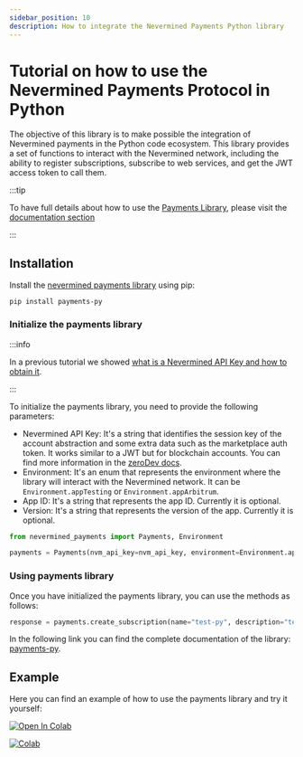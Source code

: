 ```yaml
---
sidebar_position: 10
description: How to integrate the Nevermined Payments Python library
---
```


# Tutorial on how to use the Nevermined Payments Protocol in Python

The objective of this library is to make possible the integration of Nevermined payments in the Python code ecosystem. This library provides a set of functions to interact with the Nevermined network, including the ability to register subscriptions, subscribe to web services, and get the JWT access token to call them.

:::tip

To have full details about how to use the [Payments Library](../../libraries/), please visit the [documentation section](../../libraries/)

:::

## Installation

Install the [nevermined payments library](https://pypi.org/project/payments-py/) using pip:

```
pip install payments-py
```

### Initialize the payments library

:::info
 
In a previous tutorial we showed [what is a Nevermined API Key and how to obtain it](nvm-api-keys).

:::

To initialize the payments library, you need to provide the following parameters:

- Nevermined API Key: It's a string that identifies the session key of the account abstraction and some extra data such as the marketplace auth token. It works similar to a JWT but for blockchain accounts. You can find more information in the [zeroDev docs](https://docs.zerodev.app/sdk/plugins/session-keys).
- Environment: It's an enum that represents the environment where the library will interact with the Nevermined network. It can be `Environment.appTesting` or `Environment.appArbitrum`.
- App ID: It's a string that represents the app ID. Currently it is optional.
- Version: It's a string that represents the version of the app. Currently it is optional.


```python
from nevermined_payments import Payments, Environment

payments = Payments(nvm_api_key=nvm_api_key, environment=Environment.appTesting, app_id="your_app_id", version="1.0.0")
```


### Using payments library

Once you have initialized the payments library, you can use the methods as follows:


```python
response = payments.create_subscription(name="test-py", description="test", price=1000000, token_address="0x75faf114eafb1BDbe2F0316DF893fd58CE46AA4d", amount_of_credits=100, duration=30, tags=["test"])
```

In the following link you can find the complete documentation of the library: [payments-py](https://nevermined-io.github.io/payments-py/). 

## Example

Here you can find an example of how to use the payments library and try it yourself:


<a href="https://colab.research.google.com/drive/1mjvecOYHmplKxCCG1RBY56vAI4Bxvu0F" target="_parent"><img src="https://colab.research.google.com/assets/colab-badge.svg" alt="Open In Colab"/></a>

<a href="https://colab.research.google.com/drive/1mjvecOYHmplKxCCG1RBY56vAI4Bxvu0F" target="_parent">![Colab](/images/tutorials/Colab.jpeg)</a>


